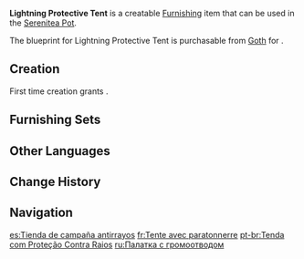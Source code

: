 {{Furnishing Infobox
|id             = 370503
|image          = Item Lightning Protective Tent.png
|category       = Building
|subcategory    = Free Booth
|quality        = 3
|adeptal_energy = 60
|load           = 110
|reduced_load   = 93
|description    = A moderate-sized tent that has a metal top that is said to protect against lightning strikes.
|blueprint      = [[Goth]]
}}
'''Lightning Protective Tent''' is a creatable [[Furnishing]] item that can be used in the [[Serenitea Pot]].

The blueprint for Lightning Protective Tent is purchasable from [[Goth]] for {{Item|Mora|24|x=50,000}}.

==Creation==
First time creation grants {{Item|Trust|24|x=60}}.
{{Recipe
|type = Creation
|time = 14h
|Birch Wood = 8
|Fabric = 4
|sort = Birch Wood;Fabric
}}

==Furnishing Sets==
{{Craft Usage}}

==Other Languages==
{{Other Languages
|default_hidden = 1
|en      = Lightning Protective Tent
|zhs     = 硬顶避雷帐篷
|zhs_rm  = Yìng Dǐng Bìléi Zhàngpéng
|zht     = 硬頂避雷帳篷
|zht_rm  = Yìng Dǐng Bìléi Zhàngpéng
|ja      = 避雷のテント
|ja_rm   = Hirai no Tento
|ko      = 견고한 피뢰 천막
|ko_rm   = Gyeon'gohan Piroe Cheonmak
|es      = Tienda de campaña antirrayos
|fr      = Tente avec paratonnerre
|ru      = Палатка с громоотводом
|th      = เต็นท์หลังคากันฟ้าผ่า
|th_rm   = 
|vi      = Lều Tránh Sét
|de      = Blitzschutzzelt mit hartem Dach
|id      = Tenda Anti Petir
|pt      = Tenda com Proteção Contra Raios
|tr      = Paratonerli Çadır
|it      = Tenda antifulmine
}}

==Change History==
{{Change History|1.5}}

==Navigation==
{{Furnishing Navbox|exterior}}

[[es:Tienda de campaña antirrayos]]
[[fr:Tente avec paratonnerre]]
[[pt-br:Tenda com Proteção Contra Raios]]
[[ru:Палатка с громоотводом]]